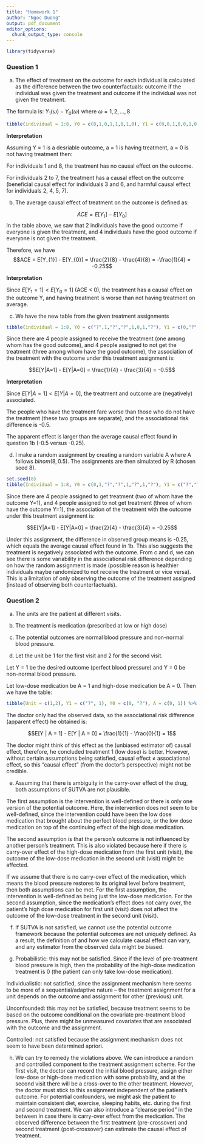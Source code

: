 ```yaml
---
title: "Homework 1"
author: "Ngoc Duong"
output: pdf_document
editor_options: 
  chunk_output_type: console
---
```


```r
library(tidyverse)
```

### Question 1

a) The effect of treatment on the outcome for each individual is calculated as the difference between the two counterfactuals: outcome if the individual was given the treatment and outcome if the individual was not given the treatment.

The formula is: $Y_1(\omega) - Y_0(\omega)$ where $\omega = 1,2,..., 8$
```r
tibble(individual = 1:8, Y0 = c(0,1,0,1,1,0,1,0), Y1 = c(0,0,1,0,0,1,0,0), 'Y1-Y0' = Y1-Y0) %>% knitr::kable()
```

**Interpretation**

Assuming Y = 1 is a desriable outcome, a = 1 is having treatment, a = 0 is not having treatment then:

For individuals 1 and 8, the treatment has no causal effect on the outcome.

For individuals 2 to 7, the treatment has a causal effect on the outcome (beneficial causal effect for individuals 3 and 6, and harmful causal effect for individuals 2, 4, 5, 7).

b) The average causal effect of treatment on the outcome is defined as:

$$ACE = E[Y_{1}] - E[Y_{0}]$$
In the table above, we saw that 2 individuals have the good outcome if everyone is given the treatment, and 4 individuals have the good outcome if everyone is not given the treatment.

Therefore, we have $$ACE = E[Y_{1}] - E[Y_{0}] = \frac{2}{8} - \frac{4}{8} = -\frac{1}{4} = -0.25$$

**Interpretation**

Since $E[Y_1 = 1] < E[Y_0 = 1]$ (ACE < 0), the treatment has a causal effect on the outcome Y, and having treatment is worse than not having treatment on average.

c) We have the new table from the given treatment assignments
```r
tibble(individual = 1:8, Y0 = c("?",1,"?","?",1,0,1,"?"), Y1 = c(0,"?",1,0,"?","?","?",0), A = c(1,0,1,1,0,0,0,1)) %>% knitr::kable(format = "latex", booktabs = T)
```

Since there are 4 people assigned to receive the treatment (one among whom has the good outcome), and 4 people assigned to not get the treatment (three among whom have the good outcome), the association of the treatment with the outcome under this treatment assignment is:

$$E[Y|A=1] - E[Y|A=0] = \frac{1}{4} - \frac{3}{4} = -0.5$$

**Interpretation**

Since $E[Y|A=1] < E[Y|A=0]$, the treatment and outcome are (negatively) associated.

The people who have the treatment fare worse than those who do not have the treatment (these two groups are separate), and the associational risk difference is -0.5.

The apparent effect is larger than the average causal effect found in question 1b (-0.5 versus -0.25).

d) I make a random assignment by creating a random variable A where A follows $binom(8,0.5)$. The assignments are then simulated by R (chosen seed 8).

```r
set.seed(8)
tibble(Individual = 1:8, Y0 = c(0,1,"?","?",1,"?",1,"?"), Y1 = c("?","?",1,0,"?",1,"?",0), A = rbinom(8, 1, 1/2)) %>% knitr::kable()
```

Since there are 4 people assigned to get treatment (two of whom have the outcome Y=1), and 4 people assigned to not get treatment (three of whom have the outcome Y=1), the association of the treatment with the outcome under this treatment assignment is:

$$E[Y|A=1] - E[Y|A=0] = \frac{2}{4} - \frac{3}{4} = -0.25$$

Under this assignment, the difference in observed group means is -0.25, which equals the average causal effect found in 1b. This also suggests the treatment is negatively associated with the outcome. From c and d, we can see there is some variability in the associational risk difference depending on how the random assignment is made (possible reason is healthier individuals maybe randomized to not receive the treatment or vice versa). This is a limitation of only observing the outcome of the treatment assigned (instead of observing both counterfactuals).

### Question 2

a) The units are the patient at different visits.

b) The treatment is medication (prescribed at low or high dose)

c) The potential outcomes are normal blood pressure and non-normal blood pressure.

d) Let the unit be 1 for the first visit and 2 for the second visit.

Let Y = 1 be the desired outcome (perfect blood pressure) and Y = 0 be non-normal blood pressure.

Let low-dose medication be A = 1 and high-dose medication be A = 0. Then we have the table:

```r
tibble(Unit = c(1,2), Y1 = c("?", 1), Y0 = c(0, "?"), A = c(0, 1)) %>% knitr::kable()
```

The doctor only had the observed data, so the associational risk difference (apparent effect) he obtained is:

$$E[Y | A = 1] - E[Y | A = 0] = \frac{1}{1} - \frac{0}{1} = 1$$

The doctor might think of this effect as the (unbiased estimator of) causal effect, therefore, he concluded treatment 1 (low dose) is better. However, without certain assumptions being satisfied, causal effect $\neq$ associational effect, so this "causal effect" (from the doctor's perspective) might not be credible. 

e) Assuming that there is ambiguity in the carry-over effect of the drug, both assumptions of SUTVA are not plausible.

The first assumption is the intervention is well-defined or there is only one version of the potential outcome. Here, the intervention does not seem to be well-defined, since the intervention could have been the low dose medication that brought about the perfect blood pressure, or the low dose medication on top of the continuing effect of the high dose medication. 

The second assumption is that the person's outcome is not influenced by another person's treatment. This is also violated because here if there is carry-over effect of the high-dose medication from the first unit (visit), the outcome of the low-dose medication in the second unit (visit) might be affected.

If we assume that there is no carry-over effect of the medication, which means the blood pressure restores to its original level before treatment, then both assumptions can be met. For the first assumption, the intervention is well-defined as being just the low-dose medication. For the second assumption, since the medication's effect does not carry over, the patient's high dose medication for first unit (visit) does not affect the outcome of the low-dose treatment in the second unit (visit).

f) If SUTVA is not satisfied, we cannot use the potential outcome framework because the potential outcomes are not uniquely defined. As a result, the definition of and how we calculate causal effect can vary, and any estimator from the observed data might be biased.

g) Probabilistic: this may not be satisfied. Since if the level of pre-treatment blood pressure is high, then the probability of the high-dose medication treatment is 0 (the patient can only take low-dose medication).

Individualistic: not satisfied, since the assignment mechanism here seems to be more of a sequential/adaptive nature -- the treatment assignment for a unit depends on the outcome and assignment for other (previous) unit.

Unconfounded: this may not be satisfied, because treatment seems to be based on the  outcome conditional on the covariate pre-treatment blood pressure. Plus, there might be unmeasured covariates that are associated with the outcome and the assignment.

Controlled: not satisfied because the assignment mechanism does not seem to have been determined apriori.

h) We can try to remedy the violations above. We can introduce a random and controlled component to the treatment assignment scheme. For the first visit, the doctor can record the initial blood pressure, assign either low-dose or high-dose medication with some probability, and at the second visit there will be a cross-over to the other treatment. However, the doctor must stick to this assignment independent of the patient's outcome. For potential confounders, we might ask the patient to maintain consistent diet, exercise, sleeping habits, etc. during the first and second treatment. We can also introduce a "cleanse period" in the between in case there is carry-over effect from the medication. The observed difference between the first treatment (pre-crossover) and second treatment (post-crossover) can estimate the causal effect of treatment. 



